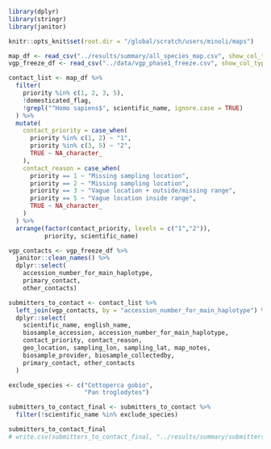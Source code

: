```r
library(dplyr)
library(stringr)
library(janitor)

knitr::opts_knit$set(root.dir = "/global/scratch/users/minoli/maps")
```

```r
map_df <- read_csv("../results/summary/all_species_map.csv", show_col_types = FALSE)
vgp_freeze_df <- read_csv("../data/vgp_phase1_freeze.csv", show_col_types = FALSE)

contact_list <- map_df %>%
  filter(
    priority %in% c(1, 2, 3, 5),
    !domesticated_flag,
    !grepl("^Homo sapiens$", scientific_name, ignore.case = TRUE)
  ) %>%
  mutate(
    contact_priority = case_when(
      priority %in% c(1, 2) ~ "1",
      priority %in% c(3, 5) ~ "2",
      TRUE ~ NA_character_
    ),
    contact_reason = case_when(
      priority == 1 ~ "Missing sampling location",
      priority == 2 ~ "Missing sampling location",
      priority == 3 ~ "Vague location + outside/missing range",
      priority == 5 ~ "Vague location inside range",
      TRUE ~ NA_character_
    )
  ) %>%
  arrange(factor(contact_priority, levels = c("1","2")),
          priority, scientific_name)
```

```r
vgp_contacts <- vgp_freeze_df %>%
  janitor::clean_names() %>%
  dplyr::select(
    accession_number_for_main_haplotype,
    primary_contact,
    other_contacts)

submitters_to_contact <- contact_list %>%
  left_join(vgp_contacts, by = "accession_number_for_main_haplotype") %>%
  dplyr::select(
    scientific_name, english_name,
    biosample_accession, accession_number_for_main_haplotype,
    contact_priority, contact_reason,
    geo_location, sampling_lon, sampling_lat, map_notes,
    biosample_provider, biosample_collectedby,
    primary_contact, other_contacts
  )

exclude_species <- c("Cottoperca gobio", 
                     "Pan troglodytes")

submitters_to_contact_final <- submitters_to_contact %>%
  filter(!scientific_name %in% exclude_species)

submitters_to_contact_final
# write.csv(submitters_to_contact_final, "../results/summary/submitters_to_contact.csv", row.names = FALSE)
```

